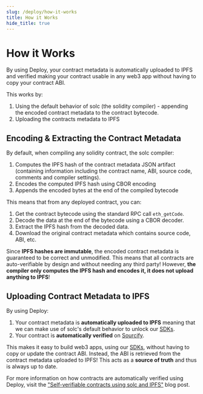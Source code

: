 ```yaml
---
slug: /deploy/how-it-works
title: How it Works
hide_title: true
---
```


# How it Works

By using Deploy, your contract metadata is automatically uploaded to IPFS and verified
making your contract usable in any web3 app without having to copy your contract ABI.

This works by:

1. Using the default behavior of solc (the solidity compiler) - appending the encoded contract metadata to the contract bytecode.
2. Uploading the contracts metadata to IPFS

## Encoding & Extracting the Contract Metadata

By default, when compiling any solidity contract, the solc compiler:

1. Computes the IPFS hash of the contract metadata JSON artifact
   (containing information including the contract name, ABI, source code, comments and compiler settings).
2. Encodes the computed IPFS hash using CBOR encoding
3. Appends the encoded bytes at the end of the compiled bytecode

This means that from any deployed contract, you can:

1. Get the contract bytecode using the standard RPC call `eth_getCode`.
2. Decode the data at the end of the bytecode using a CBOR decoder.
3. Extract the IPFS hash from the decoded data.
4. Download the original contract metadata which contains source code, ABI, etc.

Since **IPFS hashes are immutable**, the encoded contract metadata is guaranteed to be correct and unmodified.
This means that all contracts are auto-verifiable by design and without needing any third party! However, **the compiler only computes the IPFS hash and encodes it, it does not upload anything to IPFS**!

## Uploading Contract Metadata to IPFS

By using Deploy:

1. Your contract metadata is **automatically uploaded to IPFS** meaning that we can make use of solc's default behavior to unlock our [SDKs](/sdk).
2. Your contract is **automatically verified** on [Sourcify](https://sourcify.dev/).

This makes it easy to build web3 apps, using our [SDKs](/sdk), without having to copy or update the contract ABI. Instead, the ABI is retrieved from the contract metadata uploaded to IPFS!
This acts as a **source of truth** and thus is always up to date.

For more information on how contracts are automatically verified using Deploy, visit the ["Self-verifiable contracts using solc and IPFS"](https://mirror.xyz/joenrv.eth/DdbK6GR-CkeYxHoU8sKl0AFYbGeQwZcvCM5Qvzipr0g) blog post.

